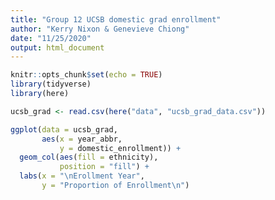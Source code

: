 ```yaml
---
title: "Group 12 UCSB domestic grad enrollment"
author: "Kerry Nixon & Genevieve Chiong"
date: "11/25/2020"
output: html_document
---
```


```r
knitr::opts_chunk$set(echo = TRUE)
library(tidyverse)
library(here)
```

```r
ucsb_grad <- read.csv(here("data", "ucsb_grad_data.csv"))
```


```r
ggplot(data = ucsb_grad,
       aes(x = year_abbr,
           y = domestic_enrollment)) +
  geom_col(aes(fill = ethnicity),
           position = "fill") +
  labs(x = "\nErollment Year",
       y = "Proportion of Enrollment\n")
```

